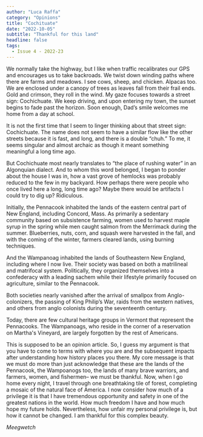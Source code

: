 ```yaml
---
author: "Luca Raffa"
category: "Opinions"
title: "Cochituate"
date: "2022-10-05"
subtitle: "Thankful for this land"
headline: false
tags:
  - Issue 4 - 2022-23
---
```


We normally take the highway, but I like when traffic recalibrates our GPS and encourages us to take backroads. We twist down winding paths where there are farms and meadows. I see cows, sheep, and chicken. Alpacas too. We are enclosed under a canopy of trees as leaves fall from their frail ends. Gold and crimson, they roll in the wind. My gaze focuses towards a street sign: Cochichuate. We keep driving, and upon entering my town, the sunset begins to fade past the horizon. Soon enough, Dad’s smile welcomes me home from a day at school.

It is not the first time that I seem to linger thinking about that street sign: Cochichuate. The name does not seem to have a similar flow like the other streets because it is fast, and long, and there is a double “chuh.” To me, it seems singular and almost archaic as though it meant something meaningful a long time ago.

But Cochichuate most nearly translates to “the place of rushing water” in an Algonquian dialect. And to whom this word belonged, I began to ponder about the house I was in, how a vast grove of hemlocks was probably reduced to the few in my backyard. How perhaps there were people who once lived here a long, long time ago? Maybe there would be artifacts I could try to dig up? Ridiculous.

Initially, the Pennacook inhabited the lands of the eastern central part of New England, including Concord, Mass. As primarily a sedentary community based on subsistence farming, women used to harvest maple syrup in the spring while men caught salmon from the Merrimack during the summer. Blueberries, nuts, corn, and squash were harvested in the fall, and with the coming of the winter, farmers cleared lands, using burning techniques.

And the Wampanoag inhabited the lands of Southeastern New England, including where I now live. Their society was based on both a matrilineal and matrifocal system. Politically, they organized themselves into a confederacy with a leading sachem while their lifestyle primarily focused on agriculture, similar to the Pennacook.

Both societies nearly vanished after the arrival of smallpox from Anglo-colonizers, the passing of King Philip’s War, raids from the western natives, and others from anglo colonists during the seventeenth century.

Today, there are few cultural heritage groups in Vermont that represent the Pennacooks. The Wampanoags, who reside in the corner of a reservation on Martha's Vineyard, are largely forgotten by the rest of Americans.

This is supposed to be an opinion article. So, I guess my argument is that you have to come to terms with where you are and the subsequent impacts after understanding how history places you there. My core message is that we must do more than just acknowledge that these are the lands of the Pennacook, the Wampoanogs too, the lands of many brave warriors, and farmers, women, and fishermen– we must be thankful. Now, when I go home every night, I travel through one breathtaking tile of forest, completing a mosaic of the natural face of America. I now consider how much of a privilege it is that I have tremendous opportunity and safety in one of the greatest nations in the world. How much freedom I have and how much hope my future holds. Nevertheless, how unfair my personal privilege is, but how it cannot be changed. I am thankful for this complex beauty.

_Meegwetch_
